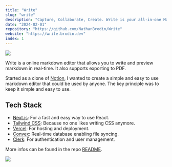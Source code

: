 ```yaml
---
title: "Write"
slug: "write"
description: "Capture, Collaborate, Create. Write is your all-in-one Markdown Editor for seamless collaboration and creativity. Built with Next.js, Tailwind CSS, Convex, and Clerk."
date: "2024-02-01"
repository: "https://github.com/NathanBrodin/Write"
website: "https://write.brodin.dev"
index: 1
---
```


[![](https://write.brodin.dev/marketing.png)](https://write.brodin.dev)

Write is a online markdown editor that allows you to write and preview markdown in real-time. It also supports exporting to PDF.

Started as a clone of [Notion](https://notion.so), I wanted to create a simple and easy to use markdown editor that could be used by anyone.
The key principle was to keep it simple and easy to use.

## Tech Stack

- [Next.js](https://nextjs.org): For a fast and easy way to use React.
- [Tailwind CSS](https://tailwindcss.com): Because no one likes writing CSS anymore.
- [Vercel](https://vercel.com): For hosting and deployment.
- [Convex](https://convex.dev): Real-time database enabling file syncing.
- [Clerk](https://clerk.dev): For authentication and user management.

More infos can be found in the repo [README](https://github.com/NathanBrodin/Write).

[![](https://write.brodin.dev/editor-sidebar-dark.png)](https://write.brodin.dev)

